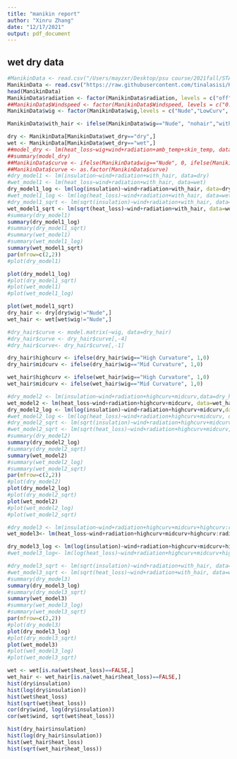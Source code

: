 ```yaml
---
title: "manikin report"
author: "Xinru Zhang"
date: "12/17/2021"
output: pdf_document
---
```


## wet dry data
```r
#ManikinData <- read.csv("/Users/mayzxr/Desktop/psu course/2021fall/STAT581/project/ManikinData_WetDry.csv")
ManikinData <- read.csv("https://raw.githubusercontent.com/tinalasisi/HairManikin_manuscript/main/ManikinData_WetDry.csv")
head(ManikinData)
ManikinData$radiation <- factor(ManikinData$radiation, levels = c("off", "on"), labels = c("Radiation Off", "Radiation On"), ordered=TRUE)
##ManikinData$Windspeed <- factor(ManikinData$Windspeed, levels = c("0.3","1","2.5" ), labels = c("0.3 m/s","1.0 m/s","2.5 m/s" ))
ManikinData$wig <- factor(ManikinData$wig,levels = c("Nude","LowCurv", "MidCurv","HighCurv"), labels = c("Nude","Low Curvature","Mid Curvature","High Curvature"),ordered=TRUE)

ManikinData$with_hair <- ifelse(ManikinData$wig=="Nude", "nohair","withhair")

dry <- ManikinData[ManikinData$wet_dry=="dry",]
wet <- ManikinData[ManikinData$wet_dry=="wet",]
##model_dry <- lm(heat_loss~wig+wind+radiation+amb_temp+skin_temp, data=dry)
##summary(model_dry)
##ManikinData$curve <- ifelse(ManikinData$wig=="Nude", 0, ifelse(ManikinData$wig=="LowCurv", 1, ##ifelse(ManikinData$wig=="MidCurv", 2, 3)))
##ManikinData$curve <- as.factor(ManikinData$curve)
#dry_model1 <- lm(insulation~wind+radiation+with_hair, data=dry)
#wet_model1 <- lm(heat_loss~wind+radiation+with_hair, data=wet)
dry_model1_log <- lm(log(insulation)~wind+radiation+with_hair, data=dry)
#wet_model1_log <- lm(log(heat_loss)~wind+radiation+with_hair, data=wet)
#dry_model1_sqrt <- lm(sqrt(insulation)~wind+radiation+with_hair, data=dry)
wet_model1_sqrt <- lm(sqrt(heat_loss)~wind+radiation+with_hair, data=wet)
#summary(dry_model1)
summary(dry_model1_log)
#summary(dry_model1_sqrt)
#summary(wet_model1)
#summary(wet_model1_log)
summary(wet_model1_sqrt)
par(mfrow=c(2,2))
#plot(dry_model1)

plot(dry_model1_log)
#plot(dry_model1_sqrt)
#plot(wet_model1)
#plot(wet_model1_log)

plot(wet_model1_sqrt)
dry_hair <- dry[dry$wig!="Nude",]
wet_hair <- wet[wet$wig!="Nude",]

#dry_hair$curve <- model.matrix(~wig, data=dry_hair)
#dry_hair$curve <- dry_hair$curve[,-4]
#dry_hair$curve<- dry_hair$curve[,-1]

dry_hair$highcurv <- ifelse(dry_hair$wig=="High Curvature", 1,0)
dry_hair$midcurv <- ifelse(dry_hair$wig=="Mid Curvature", 1,0)

wet_hair$highcurv <- ifelse(wet_hair$wig=="High Curvature", 1,0)
wet_hair$midcurv <- ifelse(wet_hair$wig=="Mid Curvature", 1,0)

#dry_model2 <- lm(insulation~wind+radiation+highcurv+midcurv,data=dry_hair)
wet_model2 <- lm(heat_loss~wind+radiation+highcurv+midcurv, data=wet_hair)
dry_model2_log <- lm(log(insulation)~wind+radiation+highcurv+midcurv,data=dry_hair)
#wet_model2_log <- lm(log(heat_loss)~wind+radiation+highcurv+midcurv, data=wet_hair)
#dry_model2_sqrt <- lm(sqrt(insulation)~wind+radiation+highcurv+midcurv, data=dry_hair)
#wet_model2_sqrt <- lm(sqrt(heat_loss)~wind+radiation+highcurv+midcurv, data=wet_hair)
#summary(dry_model2)
summary(dry_model2_log)
#summary(dry_model2_sqrt)
summary(wet_model2)
#summary(wet_model2_log)
#summary(wet_model2_sqrt)
par(mfrow=c(2,2))
#plot(dry_model2)
plot(dry_model2_log)
#plot(dry_model2_sqrt)
plot(wet_model2)
#plot(wet_model2_log)
#plot(wet_model2_sqrt)

#dry_model3 <- lm(insulation~wind+radiation+highcurv+midcurv+highcurv:radiation+midcurv:radiation, data=dry_hair)
wet_model3<- lm(heat_loss~wind+radiation+highcurv+midcurv+highcurv:radiation+midcurv:radiation, data=wet_hair)

dry_model3_log <- lm(log(insulation)~wind+radiation+highcurv+midcurv+highcurv:radiation+midcurv:radiation, data=dry_hair)
#wet_model3_log<- lm(log(heat_loss)~wind+radiation+highcurv+midcurv+highcurv:radiation+midcurv:radiation, data=wet_hair)

#dry_model3_sqrt <- lm(sqrt(insulation)~wind+radiation+with_hair, data=dry)
#wet_model3_sqrt <- lm(sqrt(heat_loss)~wind+radiation+with_hair, data=wet)
#summary(dry_model3)
summary(dry_model3_log)
#summary(dry_model3_sqrt)
summary(wet_model3)
#summary(wet_model3_log)
#summary(wet_model3_sqrt)
par(mfrow=c(2,2))
#plot(dry_model3)
plot(dry_model3_log)
#plot(dry_model3_sqrt)
plot(wet_model3)
#plot(wet_model3_log)
#plot(wet_model3_sqrt)

wet <- wet[is.na(wet$heat_loss)==FALSE,]
wet_hair <- wet_hair[is.na(wet_hair$heat_loss)==FALSE,]
hist(dry$insulation)
hist(log(dry$insulation))
hist(wet$heat_loss)
hist(sqrt(wet$heat_loss))
cor(dry$wind, log(dry$insulation))
cor(wet$wind, sqrt(wet$heat_loss))

hist(dry_hair$insulation)
hist(log(dry_hair$insulation))
hist(wet_hair$heat_loss)
hist(sqrt(wet_hair$heat_loss))
```
